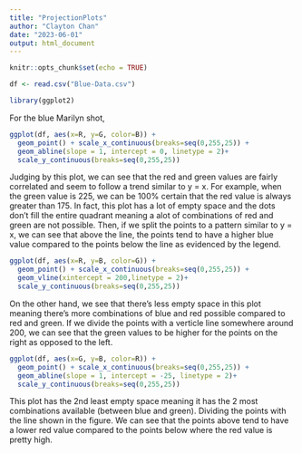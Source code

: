 ```yaml
---
title: "ProjectionPlots"
author: "Clayton Chan"
date: "2023-06-01"
output: html_document
---
```


```r
knitr::opts_chunk$set(echo = TRUE)
```

```r
df <- read.csv("Blue-Data.csv")
```

```r
library(ggplot2)
```
For the blue Marilyn shot,
```r
ggplot(df, aes(x=R, y=G, color=B)) +
  geom_point() + scale_x_continuous(breaks=seq(0,255,25)) +
  geom_abline(slope = 1, intercept = 0, linetype = 2)+
  scale_y_continuous(breaks=seq(0,255,25))
```

Judging by this plot, we can see that the red and green values are fairly correlated and seem to follow a trend similar to y = x. For example, when the green value is 225, we can be 100% certain that the red value is always greater than 175. In fact, this plot has a lot of empty space and the dots don't fill the entire quadrant meaning a alot of combinations of red and green are not possible. Then, if we split the points to a pattern similar to y = x, we can see that above the line, the points tend to have a higher blue value compared to the points below the line as evidenced by the legend.

```r
ggplot(df, aes(x=R, y=B, color=G)) +
  geom_point() + scale_x_continuous(breaks=seq(0,255,25)) +
  geom_vline(xintercept = 200,linetype = 2)+
  scale_y_continuous(breaks=seq(0,255,25))
```
On the other hand, we see that there's less empty space in this plot meaning there's more combinations of blue and red possible compared to red and green. If we divide the points with a verticle line somewhere around 200, we can see that the green values to be higher for the points on the right as opposed to the left.
```r
ggplot(df, aes(x=G, y=B, color=R)) +
  geom_point() + scale_x_continuous(breaks=seq(0,255,25)) +
  geom_abline(slope = 1, intercept = -25, linetype = 2)+
  scale_y_continuous(breaks=seq(0,255,25))
```
This plot has the 2nd least empty space meaning it has the 2 most combinations available (between blue and green). Dividing the points with the line shown in the figure. We can see that the points above tend to have a lower red value compared to the points below where the red value is pretty high.
